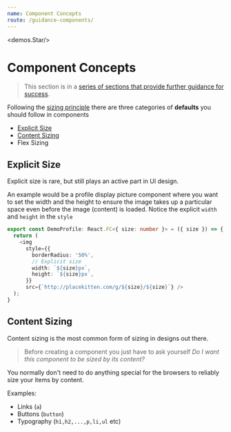 ```yaml
---
name: Component Concepts
route: /guidance-components/
---
```



<demos.Star/>

# Component Concepts

> This section is in a [series of sections that provide further guidance for success][guidance].

Following the [sizing principle][principle-sizing] there are three categories of **defaults** you should follow in components 

- [Explicit Size](#explicit-size)
- [Content Sizing](#content-sizing)
- Flex Sizing


## Explicit Size 

Explicit size is rare, but still plays an active part in UI design. 

An example would be a profile display picture component where you want to set the width and the height to ensure the image takes up a particular space even before the image (content) is loaded. Notice the explicit `width` and `height` in the `style`

```ts
export const DemoProfile: React.FC<{ size: number }> = ({ size }) => {
  return (
    <img
      style={{
        borderRadius: '50%',
        // Explicit size
        width: `${size}px`,
        height: `${size}px`,
      }}
      src={`http://placekitten.com/g/${size}/${size}`} />
  );
}
```

<Playground>
  <demos.DemoProfile size={100}/>
</Playground>

## Content Sizing 
Content sizing is the most common form of sizing in designs out there. 

> Before creating a component you just have to ask yourself *Do I want this component to be sized by its content?*

You normally don't need to do anything special for the browsers to reliably size your items by content. 

Examples: 
- Links (`a`)
- Buttons (`button`)
- Typography (`h1,h2,...,p,li,ul` etc)


[principle-sizing]:../principle-sizing/
[guidance]:../guidance/

